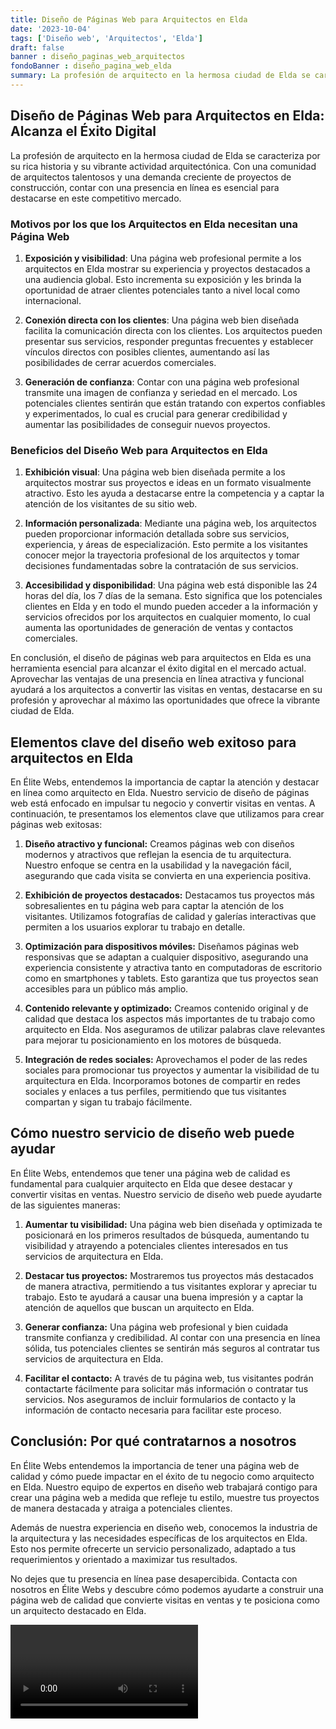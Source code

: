 ```yaml
---
title: Diseño de Páginas Web para Arquitectos en Elda
date: '2023-10-04'
tags: ['Diseño web', 'Arquitectos', 'Elda']
draft: false
banner : diseño_paginas_web_arquitectos
fondoBanner : diseño_pagina_web_elda
summary: La profesión de arquitecto en la hermosa ciudad de Elda se caracteriza por su rica historia y su vibrante actividad arquitectónica. Con una comunidad de arquitectos talentosos y una demanda creciente de proyectos de construcción, contar con una presencia en línea es esencial para destacarse en este competitivo mercado.
---
```


## Diseño de Páginas Web para Arquitectos en Elda: Alcanza el Éxito Digital

La profesión de arquitecto en la hermosa ciudad de Elda se caracteriza por su rica historia y su vibrante actividad arquitectónica. Con una comunidad de arquitectos talentosos y una demanda creciente de proyectos de construcción, contar con una presencia en línea es esencial para destacarse en este competitivo mercado.

### Motivos por los que los Arquitectos en Elda necesitan una Página Web

1. **Exposición y visibilidad**: Una página web profesional permite a los arquitectos en Elda mostrar su experiencia y proyectos destacados a una audiencia global. Esto incrementa su exposición y les brinda la oportunidad de atraer clientes potenciales tanto a nivel local como internacional.

2. **Conexión directa con los clientes**: Una página web bien diseñada facilita la comunicación directa con los clientes. Los arquitectos pueden presentar sus servicios, responder preguntas frecuentes y establecer vínculos directos con posibles clientes, aumentando así las posibilidades de cerrar acuerdos comerciales.

3. **Generación de confianza**: Contar con una página web profesional transmite una imagen de confianza y seriedad en el mercado. Los potenciales clientes sentirán que están tratando con expertos confiables y experimentados, lo cual es crucial para generar credibilidad y aumentar las posibilidades de conseguir nuevos proyectos.

### Beneficios del Diseño Web para Arquitectos en Elda

1. **Exhibición visual**: Una página web bien diseñada permite a los arquitectos mostrar sus proyectos e ideas en un formato visualmente atractivo. Esto les ayuda a destacarse entre la competencia y a captar la atención de los visitantes de su sitio web.

2. **Información personalizada**: Mediante una página web, los arquitectos pueden proporcionar información detallada sobre sus servicios, experiencia, y áreas de especialización. Esto permite a los visitantes conocer mejor la trayectoria profesional de los arquitectos y tomar decisiones fundamentadas sobre la contratación de sus servicios.

3. **Accesibilidad y disponibilidad**: Una página web está disponible las 24 horas del día, los 7 días de la semana. Esto significa que los potenciales clientes en Elda y en todo el mundo pueden acceder a la información y servicios ofrecidos por los arquitectos en cualquier momento, lo cual aumenta las oportunidades de generación de ventas y contactos comerciales.

En conclusión, el diseño de páginas web para arquitectos en Elda es una herramienta esencial para alcanzar el éxito digital en el mercado actual. Aprovechar las ventajas de una presencia en línea atractiva y funcional ayudará a los arquitectos a convertir las visitas en ventas, destacarse en su profesión y aprovechar al máximo las oportunidades que ofrece la vibrante ciudad de Elda.

<GifSeo />

<Cta />

## Elementos clave del diseño web exitoso para arquitectos en Elda

En Élite Webs, entendemos la importancia de captar la atención y destacar en línea como arquitecto en Elda. Nuestro servicio de diseño de páginas web está enfocado en impulsar tu negocio y convertir visitas en ventas. A continuación, te presentamos los elementos clave que utilizamos para crear páginas web exitosas:

1. **Diseño atractivo y funcional:** Creamos páginas web con diseños modernos y atractivos que reflejan la esencia de tu arquitectura. Nuestro enfoque se centra en la usabilidad y la navegación fácil, asegurando que cada visita se convierta en una experiencia positiva.

2. **Exhibición de proyectos destacados:** Destacamos tus proyectos más sobresalientes en tu página web para captar la atención de los visitantes. Utilizamos fotografías de calidad y galerías interactivas que permiten a los usuarios explorar tu trabajo en detalle.

3. **Optimización para dispositivos móviles:** Diseñamos páginas web responsivas que se adaptan a cualquier dispositivo, asegurando una experiencia consistente y atractiva tanto en computadoras de escritorio como en smartphones y tablets. Esto garantiza que tus proyectos sean accesibles para un público más amplio.

4. **Contenido relevante y optimizado:** Creamos contenido original y de calidad que destaca los aspectos más importantes de tu trabajo como arquitecto en Elda. Nos aseguramos de utilizar palabras clave relevantes para mejorar tu posicionamiento en los motores de búsqueda.

5. **Integración de redes sociales:** Aprovechamos el poder de las redes sociales para promocionar tus proyectos y aumentar la visibilidad de tu arquitectura en Elda. Incorporamos botones de compartir en redes sociales y enlaces a tus perfiles, permitiendo que tus visitantes compartan y sigan tu trabajo fácilmente.

## Cómo nuestro servicio de diseño web puede ayudar

En Élite Webs, entendemos que tener una página web de calidad es fundamental para cualquier arquitecto en Elda que desee destacar y convertir visitas en ventas. Nuestro servicio de diseño web puede ayudarte de las siguientes maneras:

1. **Aumentar tu visibilidad:** Una página web bien diseñada y optimizada te posicionará en los primeros resultados de búsqueda, aumentando tu visibilidad y atrayendo a potenciales clientes interesados en tus servicios de arquitectura en Elda.

2. **Destacar tus proyectos:** Mostraremos tus proyectos más destacados de manera atractiva, permitiendo a tus visitantes explorar y apreciar tu trabajo. Esto te ayudará a causar una buena impresión y a captar la atención de aquellos que buscan un arquitecto en Elda.

3. **Generar confianza:** Una página web profesional y bien cuidada transmite confianza y credibilidad. Al contar con una presencia en línea sólida, tus potenciales clientes se sentirán más seguros al contratar tus servicios de arquitectura en Elda.

4. **Facilitar el contacto:** A través de tu página web, tus visitantes podrán contactarte fácilmente para solicitar más información o contratar tus servicios. Nos aseguramos de incluir formularios de contacto y la información de contacto necesaria para facilitar este proceso.

## Conclusión: Por qué contratarnos a nosotros

En Élite Webs entendemos la importancia de tener una página web de calidad y cómo puede impactar en el éxito de tu negocio como arquitecto en Elda. Nuestro equipo de expertos en diseño web trabajará contigo para crear una página web a medida que refleje tu estilo, muestre tus proyectos de manera destacada y atraiga a potenciales clientes.

Además de nuestra experiencia en diseño web, conocemos la industria de la arquitectura y las necesidades específicas de los arquitectos en Elda. Esto nos permite ofrecerte un servicio personalizado, adaptado a tus requerimientos y orientado a maximizar tus resultados.

No dejes que tu presencia en línea pase desapercibida. Contacta con nosotros en Élite Webs y descubre cómo podemos ayudarte a construir una página web de calidad que convierte visitas en ventas y te posiciona como un arquitecto destacado en Elda.

<Video />

<CtaBot job='Arquitectos' city='Elda'/>

<Gmaps query='Elda+españa+maps' />